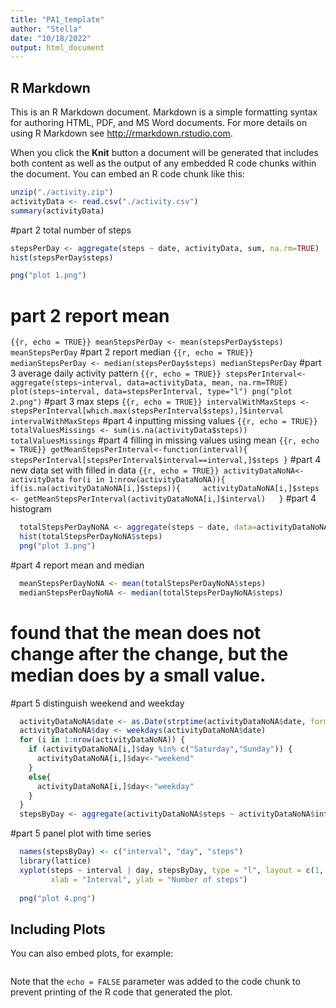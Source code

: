 ```yaml
---
title: "PA1_template"
author: "Stella"
date: "10/18/2022"
output: html_document
---
```



## R Markdown

This is an R Markdown document. Markdown is a simple formatting syntax for authoring HTML, PDF, and MS Word documents. For more details on using R Markdown see <http://rmarkdown.rstudio.com>.

When you click the **Knit** button a document will be generated that includes both content as well as the output of any embedded R code chunks within the document. You can embed an R code chunk like this:

```r
unzip("./activity.zip")
activityData <- read.csv("./activity.csv")
summary(activityData)
```
#part 2 total number of steps
```r
stepsPerDay <- aggregate(steps ~ date, activityData, sum, na.rm=TRUE)
hist(stepsPerDay$steps)

png("plot 1.png")
```
# part 2 report mean
```{{r, echo = TRUE}}
meanStepsPerDay <- mean(stepsPerDay$steps)
meanStepsPerDay
```
#part 2 report median
```{{r, echo = TRUE}}
medianStepsPerDay <- median(stepsPerDay$steps)
medianStepsPerDay
```
#part 3 average daily activity pattern
```{{r, echo = TRUE}}
stepsPerInterval<-aggregate(steps~interval, data=activityData, mean, na.rm=TRUE)
plot(steps~interval, data=stepsPerInterval, type="l")
png("plot 2.png")
```
#part 3 max steps
```{{r, echo = TRUE}}
intervalWithMaxSteps <- stepsPerInterval[which.max(stepsPerInterval$steps),]$interval
intervalWithMaxSteps
```
#part 4 inputting missing values
```{{r, echo = TRUE}}
totalValuesMissings <- sum(is.na(activityData$steps))
totalValuesMissings
```
#part 4 filling in missing values using mean
```{{r, echo = TRUE}}
getMeanStepsPerInterval<-function(interval){
  stepsPerInterval[stepsPerInterval$interval==interval,]$steps
}
```
#part 4 new data set with filled in data
```{{r, echo = TRUE}}
activityDataNoNA<-activityData
for(i in 1:nrow(activityDataNoNA)){
  if(is.na(activityDataNoNA[i,]$steps)){
    activityDataNoNA[i,]$steps <- getMeanStepsPerInterval(activityDataNoNA[i,]$interval)
  }
```
#part 4 histogram
```r
  totalStepsPerDayNoNA <- aggregate(steps ~ date, data=activityDataNoNA, sum)
  hist(totalStepsPerDayNoNA$steps)
  png("plot 3.png")
```
#part 4 report mean and median
```r
  meanStepsPerDayNoNA <- mean(totalStepsPerDayNoNA$steps)
  medianStepsPerDayNoNA <- median(totalStepsPerDayNoNA$steps)
```
# found that the mean does not change after the change, but the median does by a small value. 
#part 5 distinguish weekend and weekday
```r
  activityDataNoNA$date <- as.Date(strptime(activityDataNoNA$date, format="%Y-%m-%d"))
  activityDataNoNA$day <- weekdays(activityDataNoNA$date)
  for (i in 1:nrow(activityDataNoNA)) {
    if (activityDataNoNA[i,]$day %in% c("Saturday","Sunday")) {
      activityDataNoNA[i,]$day<-"weekend"
    }
    else{
      activityDataNoNA[i,]$day<-"weekday"
    }
  }
  stepsByDay <- aggregate(activityDataNoNA$steps ~ activityDataNoNA$interval + activityDataNoNA$day, activityDataNoNA, mean)
```
#part 5 panel plot with time series
```r
  names(stepsByDay) <- c("interval", "day", "steps")
  library(lattice)
  xyplot(steps ~ interval | day, stepsByDay, type = "l", layout = c(1, 2), 
         xlab = "Interval", ylab = "Number of steps")
  
  png("plot 4.png")

```

## Including Plots

You can also embed plots, for example:

```r

```

Note that the `echo = FALSE` parameter was added to the code chunk to prevent printing of the R code that generated the plot.
